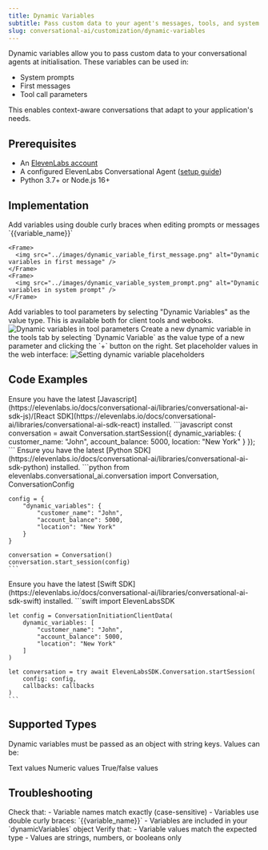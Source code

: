 ```yaml
---
title: Dynamic Variables
subtitle: Pass custom data to your agent's messages, tools, and system prompts.
slug: conversational-ai/customization/dynamic-variables
---
```


Dynamic variables allow you to pass custom data to your conversational agents at initialisation. These variables can be used in:
- System prompts
- First messages 
- Tool call parameters

This enables context-aware conversations that adapt to your application's needs.

## Prerequisites

- An [ElevenLabs account](https://elevenlabs.io)
- A configured ElevenLabs Conversational Agent ([setup guide](/docs/conversational-ai/docs/agent-setup))
- Python 3.7+ or Node.js 16+

## Implementation

<Steps>
  <Step title="Define Variables">
    Add variables using double curly braces when editing prompts or messages `{{variable_name}}` 
    
    <Frame>
      <img src="../images/dynamic_variable_first_message.png" alt="Dynamic variables in first message" />
    </Frame>
    <Frame>
      <img src="../images/dynamic_variable_system_prompt.png" alt="Dynamic variables in system prompt" />
    </Frame>
  </Step>

  <Step title="Use or add variables Tools">
    Add variables to tool parameters by selecting "Dynamic Variables" as the value type. This is available both for client tools and webooks. 
    <Frame>
      <img src="../images/dynamic_variable_tool.png" alt="Dynamic variables in tool parameters" />
    </Frame>
    Create a new dynamic variable in the tools tab by selecting `Dynamic Variable` as the value type of a new parameter and clicking the `+` button on the right.
  </Step>

  <Step title="Provide Placeholders">
    Set placeholder values in the web interface:
    <Frame>
      <img src="../images/dynamic_variables.png" alt="Setting dynamic variable placeholders" />
    </Frame>
  </Step>

  
</Steps>

## Code Examples
<Tabs>
  <Tab title="Javascript">
    <Tip>
        Ensure you have the latest [Javascript](https://elevenlabs.io/docs/conversational-ai/libraries/conversational-ai-sdk-js)/[React SDK](https://elevenlabs.io/docs/conversational-ai/libraries/conversational-ai-sdk-react) installed.
    </Tip>
    ```javascript
    const conversation = await Conversation.startSession({
      dynamic_variables: {
        customer_name: "John",
        account_balance: 5000,
        location: "New York"
      }
    });
    ```
  </Tab>

  <Tab title="Python">
    <Tip>
        Ensure you have the latest [Python SDK](https://elevenlabs.io/docs/conversational-ai/libraries/conversational-ai-sdk-python) installed.
    </Tip>
    ```python
    from elevenlabs.conversational_ai.conversation import Conversation, ConversationConfig

    config = {
        "dynamic_variables": {
            "customer_name": "John",
            "account_balance": 5000,
            "location": "New York"
        }
    }

    conversation = Conversation()
    conversation.start_session(config)
    ```
  </Tab>

  <Tab title="Swift">
    <Tip>
        Ensure you have the latest [Swift SDK](https://elevenlabs.io/docs/conversational-ai/libraries/conversational-ai-sdk-swift) installed.
    </Tip>
    ```swift
    import ElevenLabsSDK

    let config = ConversationInitiationClientData(
        dynamic_variables: [
            "customer_name": "John",
            "account_balance": 5000,
            "location": "New York"
        ]
    )

    let conversation = try await ElevenLabsSDK.Conversation.startSession(
        config: config,
        callbacks: callbacks
    )
    ```
  </Tab>
</Tabs>

## Supported Types

Dynamic variables must be passed as an object with string keys. Values can be:

<CardGroup cols={3}>
  <Card title="String">
    Text values
  </Card>
  <Card title="Number">
    Numeric values
  </Card>
  <Card title="Boolean">
    True/false values
  </Card>
</CardGroup>

## Troubleshooting

<AccordionGroup>
  <Accordion title="Variables Not Replacing">
    Check that:
    - Variable names match exactly (case-sensitive)
    - Variables use double curly braces: `{{variable_name}}`
    - Variables are included in your `dynamicVariables` object
  </Accordion>
  <Accordion title="Type Errors">
    Verify that:
    - Variable values match the expected type
    - Values are strings, numbers, or booleans only
  </Accordion>
</AccordionGroup>
